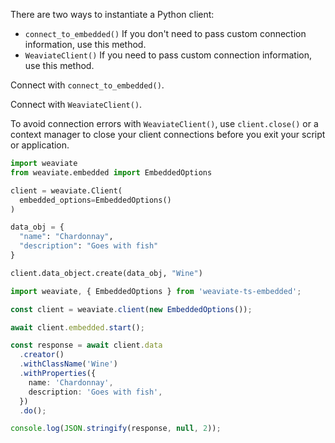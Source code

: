 
<Tabs groupId="languages">
<TabItem value="py" label="Python Client v4">

There are two ways to instantiate a Python client:

- `connect_to_embedded()` If you don't need to pass custom connection information, use this method.
- `WeaviateClient()` If you need to pass custom connection information, use this method.


Connect with `connect_to_embedded()`.

<FilteredTextBlock
  text={PyCode}
  startMarker="# START SimpleInstantiationEmbedded"
  endMarker="# END SimpleInstantiationEmbedded"
  language="py"
/>

Connect with `WeaviateClient()`.

<FilteredTextBlock
  text={PyCode}
  startMarker="# START FullInstantiationEmbedded"
  endMarker="# END FullInstantiationEmbedded"
  language="py"
/>

To avoid connection errors with `WeaviateClient()`, use `client.close()` or a context manager to close your client connections before you exit your script or application.

</TabItem>
<TabItem value="py3" label="Python Client v3">

  ```python
  import weaviate
  from weaviate.embedded import EmbeddedOptions

  client = weaviate.Client(
    embedded_options=EmbeddedOptions()
  )

  data_obj = {
    "name": "Chardonnay",
    "description": "Goes with fish"
  }

  client.data_object.create(data_obj, "Wine")
  ```

  </TabItem>
  <TabItem value="js" label="JS/TS Client v2">

  ```ts
  import weaviate, { EmbeddedOptions } from 'weaviate-ts-embedded';

  const client = weaviate.client(new EmbeddedOptions());

  await client.embedded.start();

  const response = await client.data
    .creator()
    .withClassName('Wine')
    .withProperties({
      name: 'Chardonnay',
      description: 'Goes with fish',
    })
    .do();

  console.log(JSON.stringify(response, null, 2));
  ```

  </TabItem>
</Tabs>
